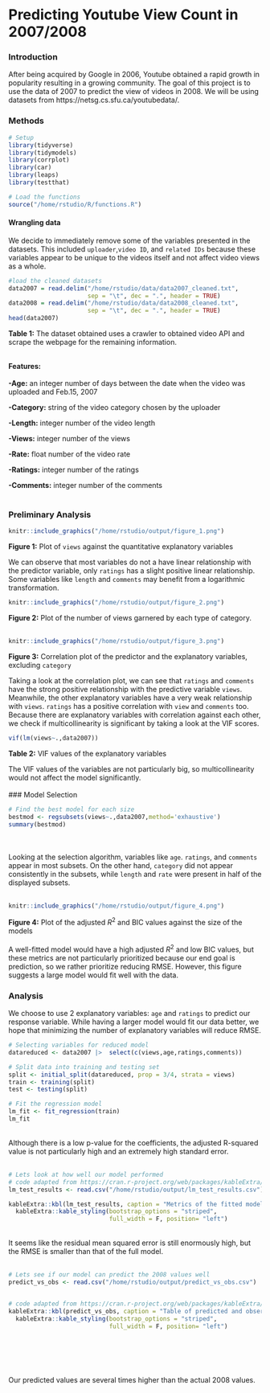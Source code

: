 # Predicting Youtube View Count in 2007/2008

### Introduction

After being acquired by Google in 2006, Youtube obtained a rapid growth in popularity resulting in a growing community. The goal of this project is to use the data of 2007 to predict the view of videos in 2008. We will be using datasets from https://netsg.cs.sfu.ca/youtubedata/. 


### Methods

```r
# Setup
library(tidyverse)
library(tidymodels)
library(corrplot)
library(car)
library(leaps)
library(testthat)
```

```r
# Load the functions
source("/home/rstudio/R/functions.R")
```

#### Wrangling data
We decide to immediately remove some of the variables presented in the datasets. This included `uploader`,`video ID`, and `related IDs` because these variables appear to be unique to the videos itself and not affect video views as a whole.

```r
#load the cleaned datasets
data2007 = read.delim("/home/rstudio/data/data2007_cleaned.txt", 
                      sep = "\t", dec = ".", header = TRUE)
data2008 = read.delim("/home/rstudio/data/data2008_cleaned.txt", 
                      sep = "\t", dec = ".", header = TRUE)
head(data2007)
```

**Table 1:** The dataset obtained uses a crawler to obtained video API and scrape the webpage for the remaining information.
\
\

**Features: **
\
\
**-Age:** an integer number of days between the date when the video was uploaded and Feb.15, 2007

**-Category:** string of the video category chosen by the uploader

**-Length:** integer number of the video length

**-Views:** integer number of the views

**-Rate:** float number of the video rate

**-Ratings:** integer number of the ratings

**-Comments:** integer number of the comments
\
\

### Preliminary Analysis

```r
knitr::include_graphics("/home/rstudio/output/figure_1.png")
```

**Figure 1:** Plot of `views` against the quantitative explanatory variables

We can observe that most variables do not a have linear relationship with the predictor variable, only `ratings` has a slight positive linear relationship. Some variables like `length` and `comments` may benefit from a logarithmic transformation.

```r
knitr::include_graphics("/home/rstudio/output/figure_2.png")
```

**Figure 2:** Plot of the number of views garnered by each type of category.
\
\

```r
knitr::include_graphics("/home/rstudio/output/figure_3.png")
```

**Figure 3:** Correlation plot of the predictor and the explanatory variables, excluding `category`

Taking a look at the correlation plot, we can see that `ratings` and `comments` have the strong positive relationship with the predictive variable `views`. Meanwhile, the other explanatory variables have a very weak relationship with `views`. `ratings` has a positive correlation with `view` and `comments` too. Because there are explanatory variables with correlation against each other, we check if multicollinearity is significant by taking a look at the VIF scores.

```r
vif(lm(views~.,data2007))
```

**Table 2:** VIF values of the explanatory variables

The VIF values of the variables are not particularly big, so multicollinearity would not affect the model significantly. 
\
\
### Model Selection

```r
# Find the best model for each size
bestmod <- regsubsets(views~.,data2007,method='exhaustive')
summary(bestmod)
```
\
\
Looking at the selection algorithm, variables like `age`. `ratings`, and `comments` appear in most subsets. On the other hand, `category` did not appear consistently in the subsets, while `length` and `rate` were present in half of the displayed subsets.
\
\
```r
knitr::include_graphics("/home/rstudio/output/figure_4.png")
```

**Figure 4:** Plot of the adjusted $R^2$ and BIC values against the size of the models
\
\
A well-fitted model would have a high adjusted $R^2$ and low BIC values, but these metrics are not particularly prioritized because our end goal is prediction, so we rather prioritize reducing RMSE. However, this figure suggests a large model would fit well with the data.

### Analysis

We choose to use 2 explanatory variables: `age` and `ratings` to predict our response variable. While having a larger model would fit our data better, we hope that minimizing the number of explanatory variables will reduce RMSE.

```r
# Selecting variables for reduced model
datareduced <- data2007 |>  select(c(views,age,ratings,comments))
```

```r
# Split data into training and testing set
split <- initial_split(datareduced, prop = 3/4, strata = views)
train <- training(split)
test <- testing(split)

# Fit the regression model
lm_fit <- fit_regression(train)
lm_fit
```
\
Although there is a low p-value for the coefficients, the adjusted R-squared value is not particularly high and an extremely high standard error.
\
\
```r
# Lets look at how well our model performed
# code adapted from https://cran.r-project.org/web/packages/kableExtra/vignettes/awes# ome_table_in_html.html
lm_test_results <- read.csv("/home/rstudio/output/lm_test_results.csv")

kableExtra::kbl(lm_test_results, caption = "Metrics of the fitted model") %>%
  kableExtra::kable_styling(bootstrap_options = "striped", 
                            full_width = F, position= "left")
```
\
It seems like the residual mean squared error is still enormously high, but the RMSE is smaller than that of the full model.
\
\
```r
# Lets see if our model can predict the 2008 values well
predict_vs_obs <- read.csv("/home/rstudio/output/predict_vs_obs.csv")


# code adapted from https://cran.r-project.org/web/packages/kableExtra/vignettes/awes# ome_table_in_html.html
kableExtra::kbl(predict_vs_obs, caption = "Table of predicted and observed values") %>%
  kableExtra::kable_styling(bootstrap_options = "striped", 
                            full_width = F, position= "left")
  
  
  
  

```
\
Our predicted values are several times higher than the actual 2008 values.
